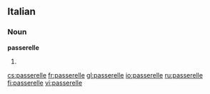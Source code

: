 ==Italian==

===Noun===
'''passerelle''' {{f}}

# {{plural of|[[passerella]]|lang=Italian}}

[[cs:passerelle]]
[[fr:passerelle]]
[[gl:passerelle]]
[[io:passerelle]]
[[ru:passerelle]]
[[fi:passerelle]]
[[vi:passerelle]]